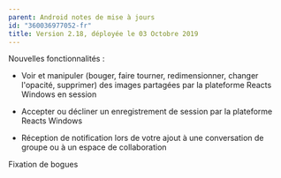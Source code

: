 ```yaml
---
parent: Android notes de mise à jours
id: "360036977052-fr"
title: Version 2.18, déployée le 03 Octobre 2019
---
```

Nouvelles fonctionnalités :

- Voir et manipuler (bouger, faire tourner, redimensionner, changer l'opacité, supprimer) des images partagées par la plateforme Reacts Windows en session

- Accepter ou décliner un enregistrement de session par la plateforme Reacts Windows

- Réception de notification lors de votre ajout à une conversation de groupe ou à un espace de collaboration

Fixation de bogues
